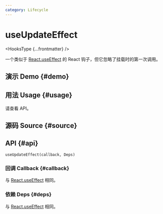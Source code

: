 ```yaml
---
category: Lifecycle
---
```


# useUpdateEffect


<HooksType {...frontmatter} />

一个类似于 [React.useEffect](https://react.dev/reference/react/useEffect) 的 React 钩子，但它忽略了挂载时的第一次调用。

## 演示 Demo \{#demo}


<App />

## 用法 Usage \{#usage}

请查看 API。

## 源码 Source \{#source}


<Source />

## API \{#api}

```tsx
useUpdateEffect(callback, Deps)
```

### 回调 Callback \{#callback}

与 [React.useEffect](https://react.dev/reference/react/useEffect) 相同。

### 依赖 Deps \{#deps}

与 [React.useEffect](https://react.dev/reference/react/useEffect) 相同。
